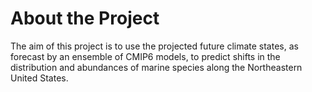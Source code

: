 # About the Project {#intro}

The aim of this project is to use the projected future climate states, as forecast by an ensemble of CMIP6 models, to predict shifts in the distribution and abundances of marine species along the Northeastern United States.
